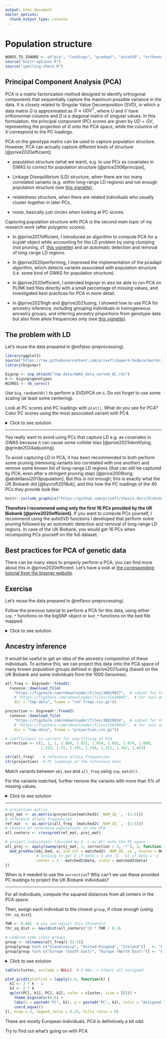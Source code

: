 ```yaml
---
output: html_document
editor_options: 
  chunk_output_type: console
---
```


# Population structure

```r
WORDS_TO_IGNORE <- c("pca", "loadings", "pcadapt", "autoSVD", "orthonormal")
source("knitr-options.R")
source("spelling-check.R")
```

## Principal Component Analysis (PCA)

PCA is a matrix factorization method designed to identify orthogonal components that sequentially capture the maximum possible variance in the data. 
It is closely related to Singular Value Decomposition (SVD), in which a data matrix $G$ is approximated as $G \approx U D V^T$, where $U$ and $V$ have orthonormal columns and $D$ is a diagonal matrix of singular values. 
In this formulation, the principal component (PC) scores are given by $U D = G V$, representing the projection of $G$ onto the PCA space, while the columns of $V$ correspond to the PC loadings.

PCA on the genotype matrix can be used to capture population structure.
However, PCA can actually capture different kinds of structure [@prive2020efficient]:

- population structure (what we want), e.g. to use PCs as covariates in GWAS to correct for population structure [@price2006principal],

- Linkage Disequilibrium (LD) structure, when there are too many correlated variants (e.g. within long-range LD regions) and not enough population structure (see [this vignette](https://privefl.github.io/bigsnpr/articles/how-to-PCA.html)),

- relatedness structure, when there are related individuals who usually cluster together in later PCs,

- noise, basically just circles when looking at PC scores.

Capturing population structure with PCA is the second main topic of my research work (after polygenic scores).

- In @prive2017efficient, I introduced an algorithm to compute PCA for a `bigSNP` object while accounting for the LD problem by using clumping (not pruning, cf. [this vignette](https://privefl.github.io/bigsnpr/articles/pruning-vs-clumping.html)) and an *automatic* detection and removal of long-range LD regions.

- In @prive2020performing, I improved the implementation of the pcadapt algorithm, which detects variants associated with population structure (i.e. some kind of GWAS for population structure).

- In @prive2020efficient, I extended bigsnpr to also be able to run PCA on PLINK bed files directly with a small percentage of missing values, and investigated best practices for PCA in more detail.

- In @prive2021high and @prive2021using, I showed how to use PCA for ancestry inference, including grouping individuals in homogeneous ancestry groups, and inferring ancestry proportions from genotype data but also from allele frequencies only (see [this vignette](https://privefl.github.io/bigsnpr/articles/ancestry.html)).


## The problem with LD

Let's reuse the data prepared in \@ref(exo-preprocessing).

```r
library(ggplot2)
source("https://raw.githubusercontent.com/privefl/paper4-bedpca/master/code/plot_grid2.R")
library(bigsnpr)

bigsnp <- snp_attach("tmp-data/GWAS_data_sorted_QC.rds")
G <- bigsnp$genotypes
NCORES <- nb_cores()
```

:::: {.infobox .exo}
Use `big_randomSVD()` to perform a SVD/PCA on `G`. Do not forget to use some scaling (at least some centering). 

Look at PC scores and PC loadings with `plot()`. What do you see for PC4? Color PC scores using the most associated variant with PC4.
::::

<details>
<summary>Click to see solution</summary>

```r
svd <- runonce::save_run(
  big_randomSVD(G, fun.scaling = big_scale(), ncores = NCORES),
  file = "tmp-data/svd_with_ld.rds")
plot(svd)  # scree plot -> singular values
plot(svd, type = "scores")  # individuals in the PCA space
plot(svd, type = "scores", scores = 3:4)
# effects of variants along the genome 
# (x-axis: variant index; y-axis: effect of variant in PC)
plot(svd, type = "loadings", loadings = 1:10, coef = 0.4)
```

What is going on with PC4?

```r
the_max <- which.max(abs(svd$v[, 4]))
plot(svd, type = "scores", scores = 3:4) +
  aes(color = as.factor(G[, the_max])) + 
  labs(color = "Genotype at most influential SNP") +
  guides(color = guide_legend(override.aes = list(size = 3))) +
  theme(legend.position = "bottom",
        legend.text = element_text(margin = margin(r = 6)))
```

PC4 is basically capturing variation in a block of LD (the peak you see for loadings of PC4) and is then very correlated to genetic variants in this region (especially `the_max`).

```r
PC4 <- predict(svd)[, 4]
cor(PC4, G[, the_max])
qplot(PC4, G[, the_max], alpha = I(0.1)) + 
  theme_bw(14) + geom_smooth(method = "lm")
```


</details>

***

:::: {.infobox .caution}
You really want to avoid using PCs that capture LD e.g. as covariates in GWAS because it can cause some collider bias [@prive2021identifying; @grinde2024adjusting].
::::

To avoid capturing LD in PCA, it has been recommended to both perform some pruning (removing variants too correlated with one another) and remove some known list of long-range LD regions (that can still be captured by PCA, even after a stringent pruning step) [@price2008long; @abdellaoui2013population]. But this is not enough; this is exactly what the UK Biobank did [@bycroft2018uk], and this how the PC loadings of the 40 PCs they provide look like:

```r
knitr::include_graphics("https://github.com/privefl/thesis-docs/blob/master/figures/loadings-ukbb.jpeg?raw=true")
```

**Therefore I recommend using only the first 16 PCs provided by the UK Biobank [@prive2020efficient].** If you want to compute PCs yourself, I recommend using the autoSVD functions I developed that perform some pruning followed by an *automatic* detection and removal of long-range LD regions.
In case of the UK Biobank, you would get 16 PCs when recomputing PCs yourself on the full dataset.


## Best practices for PCA of genetic data

There can be many steps to properly perform a PCA; you can find more about this in @prive2020efficient.
Let's have a look at [the corresponding tutorial from the bigsnpr website](https://privefl.github.io/bigsnpr/articles/bedpca.html).


## Exercise {#exo-pca}

:::: {.infobox .exo}
Let's reuse the data prepared in \@ref(exo-preprocessing).

Follow the previous tutorial to perform a PCA for this data, using either `snp_*` functions on the bigSNP object or `bed_*` functions on the bed file mapped.
::::

<details>
<summary>Click to see solution</summary>

First, let's get an idea of the relatedness in the data using
```r
library(bigsnpr)
(NCORES <- nb_cores())
plink2 <- download_plink2("tmp-data")
rel <- snp_plinkKINGQC(plink2, "tmp-data/GWAS_data_sorted_QC.bed",
                       thr.king = 2^-4.5, make.bed = FALSE, ncores = NCORES)
```

```r
hist(log2(rel$KINSHIP), "FD"); abline(v = c(-4.5, -3.5), col = "red")
```

:::: {.infobox .info}
When computing relatedness with KING, LD pruning is *NOT* recommended. However, it may be useful to filter out some variants that are highly associated with population structure, e.g. as performed in the UK Biobank [@bycroft2018uk]. For example, see [this code](https://github.com/privefl/bigsnpr-extdoc/blob/main/example-code/2-rel-and-pca.R).
::::

Relatedness should not be a major issue here. Let's now compute PCs.

:::: {.infobox .info}
All the code that follows could be run on the bigSNP object we made before. Nevertheless, to showcase the `bed_*` functions here, we will run the following analyses on the bed file directly.
::::

```r
# Memory-map a bed file directly
obj.bed <- bed("tmp-data/GWAS_data_sorted_QC.bed")
```

```r
obj.svd <- runonce::save_run(
  bed_autoSVD(obj.bed, k = 12, ncores = NCORES),
  file = "tmp-data/PCA_GWAS_data.rds")
```

```r
plot(obj.svd)
plot(obj.svd, type = "scores", scores = 1:12, coeff = 0.5)
```

There is some population structure (maybe up to 6 PCs). You should also check loadings to make sure there is no LD structure (peaks on loadings):

```r
plot(obj.svd, type = "loadings", loadings = 1:6, coeff = 0.5)
```

No peaks, but loadings of PC4 are a bit odd.

:::: {.infobox .question}
Why do I use hex bins to plot PC loadings?
::::

If you expect the individuals to mostly come from one population (e.g. in a national biobank), you can simply use a robust distance to identify a homogeneous subset of individuals, then look at the histogram of log-distances to choose a threshold based on visual inspection (here I would probably choose 4.5).

```r
PC <- predict(obj.svd)
ldist <- log(bigutilsr::dist_ogk(PC[, 1:6]))
hist(ldist, "FD"); abline(v = 4.5, col = "red")
```

```r
plot_grid2(plotlist = lapply(1:4, function(k) {
  k1 <- 2 * k - 1
  k2 <- 2 * k
  qplot(PC[, k1], PC[, k2], color = ldist, size = I(2)) +
    scale_color_viridis_c() +
    theme_bigstatsr(0.6) +
    labs(x = paste0("PC", k1), y = paste0("PC", k2), color = "log-distance") +
    coord_equal()
}), nrow = 2, legend_ratio = 0.2, title_ratio = 0)
```

</details>


## Ancestry inference {#ancestry}

It would be useful to get an idea of the ancestry composition of these individuals.
To achieve this, we can project this data onto the PCA space of many known population groups defined in @prive2021using (based on the UK Biobank and some individuals from the 1000 Genomes).

```r
all_freq <- bigreadr::fread2(
  runonce::download_file(
    "https://figshare.com/ndownloader/files/38019027",  # subset for the tutorial (46 MB)
    # "https://figshare.com/ndownloader/files/31620968",  # for real analyses (849 MB)
    dir = "tmp-data", fname = "ref_freqs.csv.gz"))

projection <- bigreadr::fread2(
  runonce::download_file(
    "https://figshare.com/ndownloader/files/38019024",  # subset for the tutorial (44 MB)
    # "https://figshare.com/ndownloader/files/31620953",  # for real analyses (847 MB)
    dir = "tmp-data", fname = "projection.csv.gz"))

# coefficients to correct for overfitting of PCA
correction <- c(1, 1, 1, 1.008, 1.021, 1.034, 1.052, 1.074, 1.099,
                1.123, 1.15, 1.195, 1.256, 1.321, 1.382, 1.443)
```

```r
str(all_freq)    # reference allele frequencies
str(projection)  # PC loadings of the reference data
```

:::: {.infobox .exo}
Match variants between `obj.bed` and `all_freq` using `snp_match()`.

For the variants matched, further remove the variants with more than 5% of missing values.
::::

<details>
<summary>Click to see solution</summary>

```r
# match variants between the two datasets
library(dplyr)
matched <- obj.bed$map %>%
  transmute(chr = chromosome, pos = physical.pos, a1 = allele1, a0 = allele2) %>%
  mutate(beta = 1) %>%
  snp_match(all_freq[1:5]) %>%
  print()
```

:::: {.infobox .caution}
Some datasets may have the convention that `a0 = allele1, a1 = allele2`, therefore all effects and allele frequencies are reversed (after matching).
::::

```r
# further subsetting on missing values
counts <- bed_counts(obj.bed, ind.col = matched$`_NUM_ID_.ss`, ncores = NCORES)
hist(counts[4, ])
ind <- which((counts[4, ] / nrow(obj.bed)) < 0.05)
matched2 <- matched[ind, ]
```

</details>

***

```r
# projection matrix
proj_mat <- as.matrix(projection[matched2$`_NUM_ID_`, -(1:5)])
# reference allele frequencies
ref_mat  <- as.matrix(all_freq  [matched2$`_NUM_ID_`, -(1:5)])
# centers of reference populations in the PCA
all_centers <- crossprod(ref_mat, proj_mat)
```

```r
# project individuals (divided by 2 -> as AF) onto the PC space
all_proj <- apply(sweep(proj_mat, 2, correction / 2, '*'), 2, function(x) {
  bed_prodVec(obj.bed, x, ind.col = matched2$`_NUM_ID_.ss`, ncores = NCORES,
              # scaling to get G if beta = 1 and (2 - G) if beta = -1
              center = 1 - matched2$beta, scale = matched2$beta)
})
```

:::: {.infobox .question}
When is it needed to use the `correction`? Why can't we use these provided PC loadings to project the UK Biobank individuals?
::::

***

:::: {.infobox .exo}
For all individuals, compute the squared distances from all centers in the PCA space.

Then, assign each individual to the closest `group`, if close enough (using `thr_sq_dist`).
::::

```r
THR <- 0.002  # you can adjust this threshold
thr_sq_dist <- max(dist(all_centers)^2) * THR / 0.16

# combine some close groups
group <- colnames(all_freq)[-(1:5)]
group[group %in% c("Scandinavia", "United Kingdom", "Ireland")]   <- "Europe (North West)"
group[group %in% c("Europe (South East)", "Europe (North East)")] <- "Europe (East)"
```

<details>
<summary>Click to see solution</summary>

We can then assign each individual to their closest center:
```r
# distance of individuals from each reference population (the center)
all_sq_dist <- apply(all_centers, 1, function(one_center) {
  rowSums(sweep(all_proj, 2, one_center, '-')^2)
})

# assign to closest cluster, when close enough
cluster <- apply(all_sq_dist, 1, function(sq_dist) {
  ind <- which.min(sq_dist)
  if (sq_dist[ind] < thr_sq_dist) group[ind] else NA
})
```

</details>

```r
table(cluster, exclude = NULL)  # 3 NAs -> almost all assigned
```

```r
plot_grid2(plotlist = lapply(1:4, function(k) {
  k1 <- 2 * k - 1
  k2 <- 2 * k
  qplot(PC[, k1], PC[, k2], color = cluster, size = I(2)) +
    theme_bigstatsr(0.6) +
    labs(x = paste0("PC", k1), y = paste0("PC", k2), color = "Assigned group") +
    coord_equal()
}), nrow = 2, legend_ratio = 0.25, title_ratio = 0)
```

These are mostly European individuals.
PC4 is definitively a bit odd.

:::: {.infobox .exo}
Try to find out what's going on with PC4.
::::
